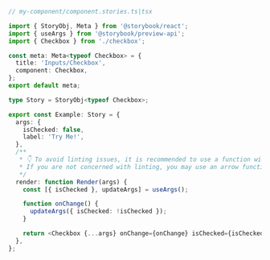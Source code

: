 ```ts
// my-component/component.stories.ts|tsx

import { StoryObj, Meta } from '@storybook/react';
import { useArgs } from '@storybook/preview-api';
import { Checkbox } from './checkbox';

const meta: Meta<typeof Checkbox> = {
  title: 'Inputs/Checkbox',
  component: Checkbox,
};
export default meta;

type Story = StoryObj<typeof Checkbox>;

export const Example: Story = {
  args: {
    isChecked: false,
    label: 'Try Me!',
  },
  /**
   * 👇 To avoid linting issues, it is recommended to use a function with a capitalized name.
   * If you are not concerned with linting, you may use an arrow function.
   */
  render: function Render(args) {
    const [{ isChecked }, updateArgs] = useArgs();

    function onChange() {
      updateArgs({ isChecked: !isChecked });
    }

    return <Checkbox {...args} onChange={onChange} isChecked={isChecked} />;
  },
};
```
